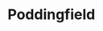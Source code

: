 
# Poddingfield
<ProjectDetails
  floatRight
  region="Stormlands"
  house="House Peasebury"
  type="Castle"
  status="Completed"
  warp="/warp poddingfield"
  projectLead="Steineke96"
  dateStarted="2014-08-09T07:00:00+00:00"
  dateCompleted="2014-08-09T07:00:00+00:00"
/>
